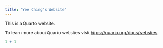 ```yaml
---
title: "Yee Ching's Website"
---
```


This is a Quarto website.

To learn more about Quarto websites visit <https://quarto.org/docs/websites>.

```r
1 + 1
```
